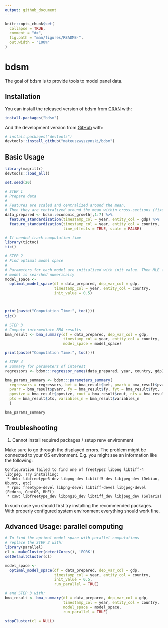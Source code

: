 ```yaml
---
output: github_document
---
```


<!-- README.md is generated from README.Rmd. Please edit that file -->

```r
knitr::opts_chunk$set(
  collapse = TRUE,
  comment = "#>",
  fig.path = "man/figures/README-",
  out.width = "100%"
)
```

# bdsm

<!-- badges: start -->
<!-- badges: end -->

The goal of bdsm is to provide tools to model panel data.

## Installation

You can install the released version of bdsm from [CRAN](https://CRAN.R-project.org) with:

``` r
install.packages("bdsm")
```

And the development version from [GitHub](https://github.com/) with:

``` r
# install.packages("devtools")
devtools::install_github("mateuszwyszynski/bdsm")
```

## Basic Usage

```r
library(magrittr)
devtools::load_all()

set.seed(20)

# STEP 1
# Prepare data
#
# Features are scaled and centralized around the mean.
# Then they are centralized around the mean within cross-sections (fixed time effects)
data_prepared <- bdsm::economic_growth[,1:7] %>%
  feature_standardization(timestamp_col = year, entity_col = gdp) %>%
  feature_standardization(timestamp_col = year, entity_col = country,
                          time_effects = TRUE, scale = FALSE)

# If needed track computation time
library(tictoc)
tic()

# STEP 2
# Find optimal model space
#
# Parameters for each model are initialized with init_value. Then MLE for each
# model is searched numerically
model_space <-
  optimal_model_space(df = data_prepared, dep_var_col = gdp,
                      timestamp_col = year, entity_col = country,
                      init_value = 0.5)



print(paste("Computation Time:", toc()))
tic()

# STEP 3
# Compute intermediate BMA results
bma_result <- bma_summary(df = data_prepared, dep_var_col = gdp,
                          timestamp_col = year, entity_col = country,
                          model_space = model_space)

print(paste("Computation Time:", toc()))

# STEP 4
# Summary for parameters of interest
regressors <- bdsm:::regressor_names(data_prepared, year, country, gdp)

bma_params_summary <- bdsm:::parameters_summary(
  regressors = regressors, bet = bma_result$bet, pvarh = bma_result$pvarh,
  pvarr = bma_result$pvarr, fy = bma_result$fy, fyt = bma_result$fyt,
  ppmsize = bma_result$ppmsize, cout = bma_result$cout, nts = bma_result$nts,
  pts = bma_result$pts, variables_n = bma_result$variables_n
  )

bma_params_summary
```

## Troubleshooting

1. Cannot install required packages / setup renv environment

Make sure to go through the displayed errors.
The problem might be connected to your OS environment.
E.g. you might see an information like the following:

```
Configuration failed to find one of freetype2 libpng libtiff-4 libjpeg. Try installing:
 * deb: libfreetype6-dev libpng-dev libtiff5-dev libjpeg-dev (Debian, Ubuntu, etc)
 * rpm: freetype-devel libpng-devel libtiff-devel libjpeg-devel (Fedora, CentOS, RHEL)
 * csw: libfreetype_dev libpng16_dev libtiff_dev libjpeg_dev (Solaris)
```

In such case you should first try installing the recommended packages.
With properly configured system environment everything should work fine.


## Advanced Usage: parallel computing

```r
# To find the optimal model space with parallel computations
# replace the STEP 2 with:
library(parallel)
cl <- makeCluster(detectCores(), 'FORK')
setDefaultCluster(cl)

model_space <-
  optimal_model_space(df = data_prepared, dep_var_col = gdp,
                      timestamp_col = year, entity_col = country,
                      init_value = 0.5,
                      run_parallel = TRUE)

# and STEP 3 with:
bma_result <- bma_summary(df = data_prepared, dep_var_col = gdp,
                          timestamp_col = year, entity_col = country,
                          model_space = model_space,
                          run_parallel = TRUE)

stopCluster(cl = NULL)
```
